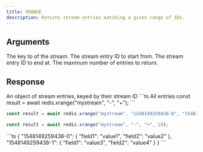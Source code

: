 ```yaml
---
title: XRANGE
description: Returns stream entries matching a given range of IDs.
---
```


## Arguments

<ParamField body="key" type="string" required>
  The key to of the stream.
</ParamField>

<ParamField body="start" type="string" required>
  The stream entry ID to start from.
</ParamField>

<ParamField body="end" type="string" required>
  The stream entry ID to end at.
</ParamField>

<ParamField body="count" type="integer">
  The maximum number of entries to return.
</ParamField>

## Response

<ResponseField type="Record<streamId, Record<field, value>>">
  An object of stream entries, keyed by their stream ID
</ResponseField>

<RequestExample>
```ts All entries
const result = await redis.xrange("mystream", "-", "+");
```

```ts Range with specific IDs
const result = await redis.xrange("mystream", "1548149259438-0", "1548149259438-5");
```

```ts Limited count
const result = await redis.xrange("mystream", "-", "+", 10);
```
</RequestExample>

<ResponseExample>
```ts
{
  "1548149259438-0": {
    "field1": "value1",
    "field2": "value2"
  },
  "1548149259438-1": {
    "field1": "value3",
    "field2": "value4"
  }
}
```
</ResponseExample>


